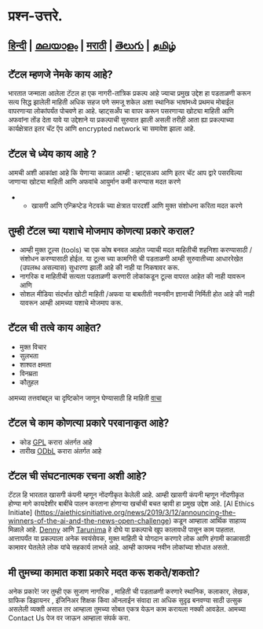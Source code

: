 # प्रश्न-उत्तरे.

## [हिन्दी](https://tattle.co.in/lang/hindi/faq_hindi.mdx) | [മലയാളം](https://tattle.co.in/lang/malayalam/faq_malayalam.mdx) | [मराठी](https://tattle.co.in/lang/marathi/faq_marathi.mdx) | [తెలుగు](https://tattle.co.in/lang/telugu/faq_telugu) | [தமிழ்](https://tattle.co.in/lang/tamil/faq_tamil.mdx)

## टॅटल म्हणजे नेमके काय आहे?
 
भारतात जन्माला आलेला टॅटल हा एक नागरी-तांत्रिक प्रकल्प आहे ज्याचा प्रमुख उद्देश हा पडताळणी करून सत्य सिद्ध झालेली माहिती अधिक सहज पणे समजू शकेल अशा स्थानिक भाषांमध्ये प्रथमच मोबाईल वापरणाऱ्या लोकांपर्यंत पोचवणे हा आहे. व्हाट्सअँप चा वापर करून पसरणाऱ्या खोट्या माहिती आणि अफवांना तोंड देता यावे या उद्देशाने या प्रकल्पाची सुरुवात झाली असली तरीही आता ह्या प्रकल्पाच्या कार्यक्षेत्रात इतर चॅट  ऍप आणि encrypted network चा समावेश  झाला आहे.

## टॅटल चे ध्येय काय आहे ?
आमची अशी आकांक्षा आहे कि येणाऱ्या काळात आम्ही
 : व्हाट्सअप आणि इतर चॅट आप द्वारे पसरविल्या जाणाऱ्या खोट्या माहिती आणि अफवांचे आयुर्मान कमी करण्यास मदत करणे

- - खासगी आणि एन्क्रिप्टेड नेटवर्क च्या क्षेत्रात पारदर्शी आणि मुक्त संशोधना करिता मदत करणे

 
## तुम्ही टॅटल च्या यशाचे मोजमाप कोणत्या प्रकारे कराल?
- आम्ही मुक्त टूल्स (tools) चा एक कोष बनवत  आहोत ज्याची मदत माहितीची शहनिशा करण्यासाठी /संशोधन करण्यासाठी होईल. या टूल्स च्या  कामगिरी ची पडताळणी आम्ही सुरुवातीच्या आधाररेखेत (उपलब्ध असल्यास) सुधारणा झाली आहे की नाही या निकषावर करू.
- नागरिक व माहितीची सत्यता पडताळणी करणारी लोकांकडून टूल्स वापरत आहेत की नाही यावरून आणि
- सोशल मीडिया संदर्भात खोटी माहिती /अफवा या बाबतीती नवनवीन ज्ञानाची निर्मिती होत आहे की नाही यावरून आम्ही आमच्या यशाचे मोजमाप करू.

 
## टॅटल ची तत्वे काय आहेत?
- मुक्त विचार
- सुलभता
- शाश्वत क्षमता
- विनम्रता
- कौतुहल

आमच्या तत्तवांबद्द्ल चा दृष्टिकोन जाणून घेण्यासाठी हि माहिती [वाचा](http://blog.tattle.co.in/shubhaarmbh/)

## टॅटल चे काम कोणत्या प्रकारे परवानाकृत आहे?
- कोड [GPL](https://www.gnu.org/licenses/gpl-3.0.en.html)  करारा अंतर्गत आहे
- तारीख [ODbL](https://opendatacommons.org/licenses/odbl/) करारा अंतर्गत आहे
 

## टॅटल ची संघटनात्मक रचना अशी आहे? 
टॅटल हि भारतात खासगी कंपनी म्हणून नोंदणीकृत केलेली आहे. आम्ही खासगी कंपनी म्हणून नोंदणीकृत होण्या मागे कायदेशीर बाबींचे पालन करताना होणाऱ्या खर्चाची बचत व्हावी हा प्रमुख उद्देश आहे. [Al Ethics Initiate] (https://aiethicsinitiative.org/news/2019/3/12/announcing-the-winners-of-the-ai-and-the-news-open-challenge)  कडून आम्हाला आर्थिक साहाय्य मिळाले आहे. [Denny](https://twitter.com/dennymades)  आणि [Tarunima](https://www.linkedin.com/in/tarunima/) हे दोघे या प्रकल्पाचे खूप कालावधी पासून काम पाहतात. आत्तापर्यंत या प्रकल्पाला अनेक स्वयंसेवक, मुक्त माहिती चे योगदान करणारे लोक आणि हंगामी काळासाठी कामावर घेतलेले लोक यांचे सहकार्य लाभले आहे. आम्ही कायमच नवीन लोकांच्या शोधात असतो. 
 

## मी तुमच्या कामात कशा प्रकारे मदत करू शकते/शकतो? 
अनेक प्रकारे! जर तुम्ही एक सुजाण नागरिक , माहिती ची पडताळणी करणारे स्थानिक, कलाकार, लेखक, ग्राफिक डिझायनर , इंजिनिअर शिक्षक किंवा ऑनलाईन संवादा ला अधिक सुदृढ  बनवण्या साठी उत्सुक असलेली व्यक्ती असाल तर आम्हाला तुमच्या सोबत एकत्र येऊन काम करायला नक्की आवडेल. आमच्या Contact  Us  पेज वर जाऊन आम्हाला संपर्क करा.             
